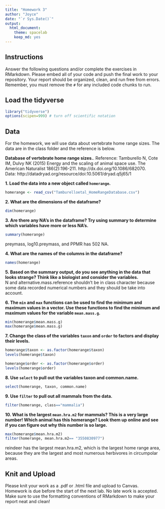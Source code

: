 ```yaml
---
title: "Homework 3"
author: "Joyce"
date: "`r Sys.Date()`"
output:
  html_document: 
    theme: spacelab
    keep_md: yes
---
```


## Instructions
Answer the following questions and/or complete the exercises in RMarkdown. Please embed all of your code and push the final work to your repository. Your report should be organized, clean, and run free from errors. Remember, you must remove the `#` for any included code chunks to run.  

## Load the tidyverse
```r
library("tidyverse")
options(scipen=999) # turn off scientific notation
```

## Data
For the homework, we will use data about vertebrate home range sizes. The data are in the class folder and the reference is below.  

**Database of vertebrate home range sizes.**. 
Reference: Tamburello N, Cote IM, Dulvy NK (2015) Energy and the scaling of animal space use. The American Naturalist 186(2):196-211. http://dx.doi.org/10.1086/682070.  
Data: http://datadryad.org/resource/doi:10.5061/dryad.q5j65/1  

**1. Load the data into a new object called `homerange`.**
```r
homerange <- read_csv("Tamburelloetal_HomeRangeDatabase.csv")
```

**2. What are the dimensions of the dataframe?**  
```r
dim(homerange)
```

**3. Are there any NA's in the dataframe? Try using summary to determine which variables have more or less NA's.**
```r
summary(homerange)
```
preymass, log10.preymass, and PPMR has 502 NA.

**4. What are the names of the columns in the dataframe?**
```r
names(homerange)
```

**5. Based on the summary output, do you see anything in the data that looks strange? Think like a biologist and consider the variables.**  
N and alternative.mass.reference shouldn't be in class character because some data recorded numerical numbers and they should be take into account.

**6. The `min` and `max` functions can be used to find the minimum and maximum values in a vector. Use these functions to find the minimum and maximum values for the variable `mean.mass.g`.**  
```r
min(homerange$mean.mass.g)
max(homerange$mean.mass.g)
```

**7. Change the class of the variables `taxon` and `order` to factors and display their levels.**  
```r
homerange$taxon <- as.factor(homerange$taxon)
levels(homerange$taxon)
```
```r
homerange$order <- as.factor(homerange$order)
levels(homerange$order)
```

**8. Use `select` to pull out the variables taxon and common.name.**  
```r
select(homerange, taxon, common.name)
```

**9. Use `filter` to pull out all mammals from the data.**
```r
filter(homerange, class=="mammalia")
```

**10. What is the largest `mean.hra.m2` for mammals? This is a very large number! Which animal has this homerange? Look them up online and see if you can figure out why this number is so large.**
```r
max(homerange$mean.hra.m2)
filter(homerange, mean.hra.m2== "3550830977")
```
reindeer has the largest mean.hra.m2, which is the largest home range area, because they are the largest and most numerous herbivores in circumpolar areas.


## Knit and Upload
Please knit your work as a .pdf or .html file and upload to Canvas. Homework is due before the start of the next lab. No late work is accepted. Make sure to use the formatting conventions of RMarkdown to make your report neat and clean!  